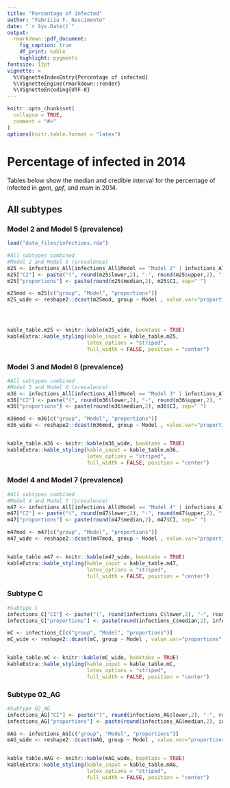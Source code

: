 ```yaml
---
title: "Percentage of infected"
author: "Fabrícia F. Nascimento"
date: "`r Sys.Date()`"
output:
  rmarkdown::pdf_document:
    fig_caption: true
    df_print: kable
    highlight: pygments
fontsize: 12pt
vignette: >
  %\VignetteIndexEntry{Percentage of infected}
  %\VignetteEngine{rmarkdown::render}
  %\VignetteEncoding{UTF-8}
---
```


```r
knitr::opts_chunk$set(
  collapse = TRUE,
  comment = "#>"
)
options(knitr.table.format = "latex")
```

# Percentage of infected in 2014

Tables below show the median and credible interval for the percentage of 
infected in $gpm$, $gpf$, and $msm$ in 2014.

## All subtypes

### Model 2 and Model 5 (prevalence)

```r
load("data_files/infections.rda")

#All subtypes combined
#Model 2 and Model 5 (prevalence)
m25 <- infections_All[infections_All$Model == "Model 2" | infections_All$Model == "Model 5", ]
m25["CI"] <- paste("(", round(m25$lower,2), "-", round(m25$upper,2), ")", sep="")
m25["proportions"] <- paste(round(m25$median,2), m25$CI, sep=" ")

m25mod <- m25[c("group", "Model", "proportions")]
m25_wide <- reshape2::dcast(m25mod, group ~ Model , value.var="proportions")




kable_table.m25 <- knitr::kable(m25_wide, booktabs = TRUE)
kableExtra::kable_styling(kable_input = kable_table.m25,
                          latex_options = "striped",
                          full_width = FALSE, position = "center")
```

### Model 3 and Model 6 (prevalence) 

```r

#All subtypes combined
#Model 3 and Model 6 (prevalence)
m36 <- infections_All[infections_All$Model == "Model 3" | infections_All$Model == "Model 6", ]
m36["CI"] <- paste("(", round(m36$lower,2), "-", round(m36$upper,2), ")", sep="")
m36["proportions"] <- paste(round(m36$median,2), m36$CI, sep=" ")

m36mod <- m36[c("group", "Model", "proportions")]
m36_wide <- reshape2::dcast(m36mod, group ~ Model , value.var="proportions")


kable_table.m36 <- knitr::kable(m36_wide, booktabs = TRUE)
kableExtra::kable_styling(kable_input = kable_table.m36,
                          latex_options = "striped",
                          full_width = FALSE, position = "center")
```

### Model 4 and Model 7 (prevalence) 

```r

#All subtypes combined
#Model 4 and Model 7 (prevalence)
m47 <- infections_All[infections_All$Model == "Model 4" | infections_All$Model == "Model 7", ]
m47["CI"] <- paste("(", round(m47$lower,2), "-", round(m47$upper,2), ")", sep="")
m47["proportions"] <- paste(round(m47$median,2), m47$CI, sep=" ")

m47mod <- m47[c("group", "Model", "proportions")]
m47_wide <- reshape2::dcast(m47mod, group ~ Model , value.var="proportions")


kable_table.m47 <- knitr::kable(m47_wide, booktabs = TRUE)
kableExtra::kable_styling(kable_input = kable_table.m47,
                          latex_options = "striped",
                          full_width = FALSE, position = "center")
```

### Subtype C

```r

#Subtype C
infections_C["CI"] <- paste("(", round(infections_C$lower,2), "-", round(infections_C$upper,2), ")", sep="")
infections_C["proportions"] <- paste(round(infections_C$median,2), infections_C$CI, sep=" ")

mC <- infections_C[c("group", "Model", "proportions")]
mC_wide <- reshape2::dcast(mC, group ~ Model , value.var="proportions")


kable_table.mC <- knitr::kable(mC_wide, booktabs = TRUE)
kableExtra::kable_styling(kable_input = kable_table.mC,
                          latex_options = "striped",
                          full_width = FALSE, position = "center")
```


### Subtype 02_AG

```r

#Subtype 02_AG
infections_AG["CI"] <- paste("(", round(infections_AG$lower,2), "-", round(infections_AG$upper,2), ")", sep="")
infections_AG["proportions"] <- paste(round(infections_AG$median,2), infections_AG$CI, sep=" ")

mAG <- infections_AG[c("group", "Model", "proportions")]
mAG_wide <- reshape2::dcast(mAG, group ~ Model , value.var="proportions")


kable_table.mAG <- knitr::kable(mAG_wide, booktabs = TRUE)
kableExtra::kable_styling(kable_input = kable_table.mAG,
                          latex_options = "striped",
                          full_width = FALSE, position = "center")
```
